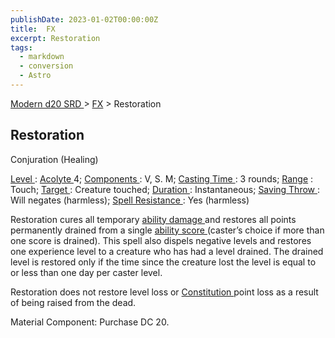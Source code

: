 ```yaml
---
publishDate: 2023-01-02T00:00:00Z
title:  FX
excerpt: Restoration
tags:
  - markdown
  - conversion
  - Astro
---
```


[ Modern d20 SRD ](/#modernD20) > [ FX](modern-d20-srd-fx-index) > Restoration

##  Restoration

Conjuration (Healing)

[ Level ](modern-d20-srd-fx-level) : [ Acolyte ](modern-d20-srd-classes-advanced-acolyte) 4; [ Components ](modern-d20-srd-fx-components) : V, S. M; [Casting Time ](modern-d20-srd-fx-casting-time) : 3 rounds; [ Range](modern-d20-srd-fx-range) : Touch; [ Target ](modern-d20-srd-fx-target) :
Creature touched; [ Duration ](modern-d20-srd-fx-duration) : Instantaneous; [Saving Throw ](modern-d20-srd-basics-saving-throws) : Will negates (harmless);
[ Spell Resistance ](modern-d20-srd-special-abilities-spell-resistance) : Yes
(harmless)

Restoration cures all temporary [ ability damage ](modern-d20-srd-special-abilities-ability-score-reduction) and restores all points permanently drained
from a single [ ability score ](modern-d20-srd-basics-ability-scores)
(caster’s choice if more than one score is drained). This spell also dispels
negative levels and restores one experience level to a creature who has had a
level drained. The drained level is restored only if the time since the
creature lost the level is equal to or less than one day per caster level.

Restoration does not restore level loss or [ Constitution ](modern-d20-srd-basics-ability-scores) point loss as a result of being raised from the dead.

Material Component: Purchase DC 20.

